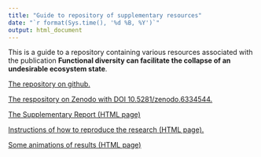 ```yaml
---
title: "Guide to repository of supplementary resources"
date: "`r format(Sys.time(), '%d %B, %Y')`"
output: html_document
---
```


This is a guide to a repository containing various resources associated with the publication **Functional diversity can facilitate the collapse of an undesirable ecosystem state**.

[The repository on github.](https://github.com/UZH-PEG/diversity_envresp1)

[The respository on Zenodo with DOI 10.5281/zenodo.6334544.](https://doi.org/10.5281/zenodo.6334544)

[The Supplementary Report (HTML page)](./reports/supplement/supplement_0.9.1.html)

[Instructions of how to reproduce the research (HTML page).](./docs/How_to_reproduce.html)

[Some animations of results (HTML page)](./reports/animations/report.html)
